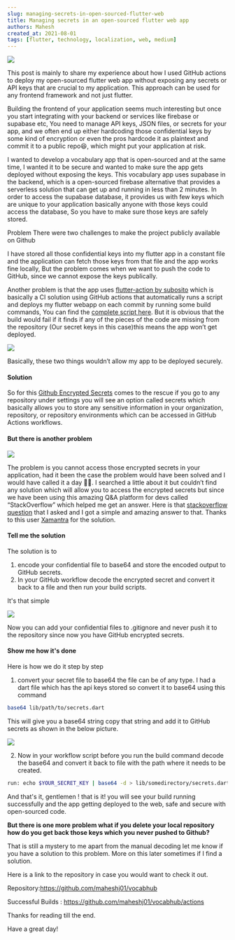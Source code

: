 ```yaml
---
slug: managing-secrets-in-open-sourced-flutter-web
title: Managing secrets in an open-sourced flutter web app
authors: Mahesh
created_at: 2021-08-01
tags: [flutter, technology, localization, web, medium]
---
```


<!-- truncate -->


![](https://miro.medium.com/v2/resize:fit:1400/format:webp/1*CvfyIN5flhZ1sh5GHjCQKQ.png)

This post is mainly to share my experience about how I used GitHub actions to deploy my open-sourced flutter web app without exposing any secrets or API keys that are crucial to my application. This approach can be used for any frontend framework and not just flutter.

Building the frontend of your application seems much interesting but once you start integrating with your backend or services like firebase or supabase etc, You need to manage API keys, JSON files, or secrets for your app, and we often end up either hardcoding those confidential keys by some kind of encryption or even the pros hardcode it as plaintext and commit it to a public repo😆, which might put your application at risk.

I wanted to develop a vocabulary app that is open-sourced and at the same time, I wanted it to be secure and wanted to make sure the app gets deployed without exposing the keys. This vocabulary app uses supabase in the backend, which is a open-sourced firebase alternative that provides a serverless solution that can get up and running in less than 2 minutes. In order to access the supabase database, it provides us with few keys which are unique to your application basically anyone with those keys could access the database, So you have to make sure those keys are safely stored.

Problem
There were two challenges to make the project publicly available on Github

I have stored all those confidential keys into my flutter app in a constant file and the application can fetch those keys from that file and the app works fine locally, But the problem comes when we want to push the code to GitHub, since we cannot expose the keys publically.

Another problem is that the app uses [flutter-action by subosito](https://github.com/subosito/flutter-action) which is basically a CI solution using GitHub actions that automatically runs a script and deploys my flutter webapp on each commit by running some build commands, You can find the [complete script here](https://github.com/maheshj01/vocabhub/blob/master/.github/workflows/firebase-hosting-merge.yml). But it is obvious that the build would fail if it finds if any of the pieces of the code are missing from the repository (Our secret keys in this case)this means the app won’t get deployed.

<img src="https://miro.medium.com/v2/format:webp/1*AGZ6sT0o_cZ65vHEP5Uf5w.png" />
<Caption caption="Image showing the build script running on each commit on a master branch" />

Basically, these two things wouldn’t allow my app to be deployed securely.

#### Solution

So for this [Github Encrypted Secrets](https://docs.github.com/en/actions/reference/encrypted-secrets) comes to the rescue if you go to any repository under settings you will see an option called secrets which basically allows you to store any sensitive information in your organization, repository, or repository environments which can be accessed in GitHub Actions workflows.

#### But there is another problem

![](https://miro.medium.com/v2/resize:fit:1200/format:webp/1*IwH8_AdqleAuqzvPx7zSzw.jpeg)

The problem is you cannot access those encrypted secrets in your application, had it been the case the problem would have been solved and I would have called it a day 👋🏻. I searched a little about it but couldn’t find any solution which will allow you to access the encrypted secrets but since we have been using this amazing Q&A platform for devs called “StackOverflow” which helped me get an answer. Here is that [stackoverflow question](https://stackoverflow.com/questions/67964110/how-to-access-secrets-when-using-flutter-web-with-github-actions) that I asked and I got a simple and amazing answer to that. Thanks to this user [Xamantra](https://stackoverflow.com/users/9913914/xamantra) for the solution.

#### Tell me the solution

The solution is to

1. encode your confidential file to base64 and store the encoded output to GitHub secrets.
2. In your GitHub workflow decode the encrypted secret and convert it back to a file and then run your build scripts.

It's that simple

![](https://miro.medium.com/v2/resize:fit:932/1*vC9MUH1w1-ulqgP5BIQ1ig.gif)

Now you can add your confidential files to .gitignore and never push it to the repository since now you have GitHub encrypted secrets.

#### Show me how it's done

Here is how we do it step by step

1. convert your secret file to base64 the file can be of any type. I had a dart file which has the api keys stored so convert it to base64 using this command

```bash
base64 lib/path/to/secrets.dart
```

This will give you a base64 string copy that string and add it to GitHub secrets as shown in the below picture.

![](https://miro.medium.com/v2/resize:fit:1400/format:webp/1*l4tGhLCFYcdNjEBQK9Ld7g.png)

2. Now in your workflow script before you run the build command decode the base64 and convert it back to file with the path where it needs to be created.

```bash
run: echo $YOUR_SECRET_KEY | base64 -d > lib/somedirectory/secrets.dart env: YOUR_SECRET_KEY: ${{ secrets.YOUR_SECRET_KEY }}
```

And that's it, gentlemen ! that is it! you will see your build running successfully and the app getting deployed to the web, safe and secure with open-sourced code.

**But there is one more problem what if you delete your local repository how do you get back those keys which you never pushed to Github?**

That is still a mystery to me apart from the manual decoding let me know if you have a solution to this problem. More on this later sometimes if I find a solution.

Here is a link to the repository in case you would want to check it out.

Repository:https://github.com/maheshj01/vocabhub

Successful Builds : https://github.com/maheshj01/vocabhub/actions

Thanks for reading till the end.

Have a great day!
